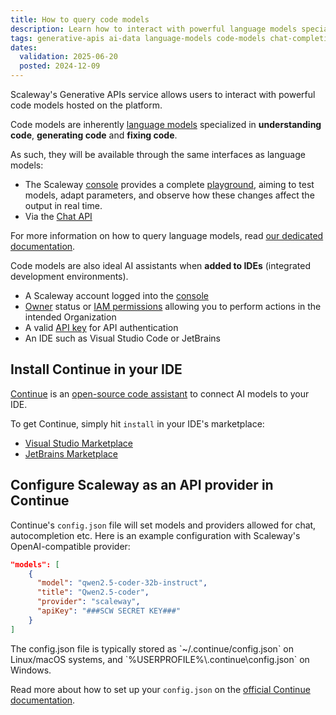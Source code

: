 ```yaml
---
title: How to query code models
description: Learn how to interact with powerful language models specialized in code using Scaleway's Generative APIs service.
tags: generative-apis ai-data language-models code-models chat-completions-api
dates:
  validation: 2025-06-20
  posted: 2024-12-09
---
```



Scaleway's Generative APIs service allows users to interact with powerful code models hosted on the platform.

Code models are inherently [language models](/generative-apis/how-to/query-language-models/) specialized in **understanding code**, **generating code** and **fixing code**. 

As such, they will be available through the same interfaces as language models:
- The Scaleway [console](https://account.scaleway.com/?service=elements) provides a complete [playground](/generative-apis/how-to/query-language-models/#accessing-the-playground), aiming to test models, adapt parameters, and observe how these changes affect the output in real time.
- Via the [Chat API](/generative-apis/how-to/query-language-models/#querying-language-models-via-api)

For more information on how to query language models, read [our dedicated documentation](/generative-apis/how-to/query-language-models/).

Code models are also ideal AI assistants when **added to IDEs** (integrated development environments). 

<Requirements />

- A Scaleway account logged into the [console](https://account.scaleway.com/?service=elements)
- [Owner](/iam/concepts/#owner) status or [IAM permissions](/iam/concepts/#permission) allowing you to perform actions in the intended Organization
- A valid [API key](/iam/how-to/create-api-keys/) for API authentication
- An IDE such as Visual Studio Code or JetBrains

## Install Continue in your IDE

[Continue](https://www.continue.dev/) is an [open-source code assistant](https://github.com/continuedev/continue) to connect AI models to your IDE.

To get Continue, simply hit `install` in your IDE's marketplace:
- [Visual Studio Marketplace](https://marketplace.visualstudio.com/items?itemName=Continue.continue)
- [JetBrains Marketplace](https://plugins.jetbrains.com/plugin/22707-continue)

## Configure Scaleway as an API provider in Continue

Continue's `config.json` file will set models and providers allowed for chat, autocompletion etc.
Here is an example configuration with Scaleway's OpenAI-compatible provider:

```json
"models": [
    {
      "model": "qwen2.5-coder-32b-instruct",
      "title": "Qwen2.5-coder",
      "provider": "scaleway",
      "apiKey": "###SCW SECRET KEY###"
    }
]
```

<Message type="tip">
 The config.json file is typically stored as `~/.continue/config.json` on Linux/macOS systems, and `%USERPROFILE%\.continue\config.json` on Windows.
</Message>

Read more about how to set up your `config.json` on the [official Continue documentation](https://docs.continue.dev/reference).

